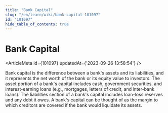 ```yaml
---
title: "Bank Capital"
slug: "/en/learn/wiki/bank-capital-101097"
id: "101097"
hide_table_of_contents: true
---
```



# Bank Capital

<ArticleMeta id={101097} updatedAt={'2023-09-26 13:58:54'} />
<div className='border-solid border-b border-t-0 my-4 border-[var(--ifm-color-gray-300)]' />

Bank capital is the difference between a bank's assets and its liabilities, and it represents the net worth of the bank or its equity value to investors. The asset portion of a bank's capital includes cash, government securities, and interest-earning loans (e.g., mortgages, letters of credit, and inter-bank loans). The liabilities section of a bank's capital includes loan-loss reserves and any debt it owes. A bank's capital can be thought of as the margin to which creditors are covered if the bank would liquidate its assets.
